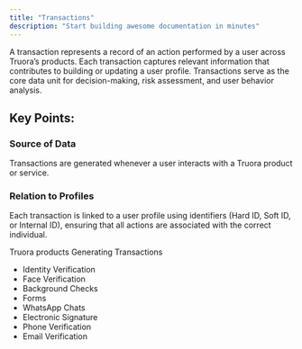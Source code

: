 ```yaml
---
title: "Transactions"
description: "Start building awesome documentation in minutes"
---
```

A transaction represents a record of an action performed by a user across Truora’s products. Each transaction captures relevant information that contributes to building or updating a user profile. Transactions serve as the core data unit for decision-making, risk assessment, and user behavior analysis.

## Key Points:

### Source of Data
Transactions are generated whenever a user interacts with a Truora product or service.

### Relation to Profiles
Each transaction is linked to a user profile using identifiers (Hard ID, Soft ID, or Internal ID), ensuring that all actions are associated with the correct individual.

Truora products Generating Transactions

- Identity Verification
- Face Verification
- Background Checks
- Forms
- WhatsApp Chats
- Electronic Signature
- Phone Verification
- Email Verification